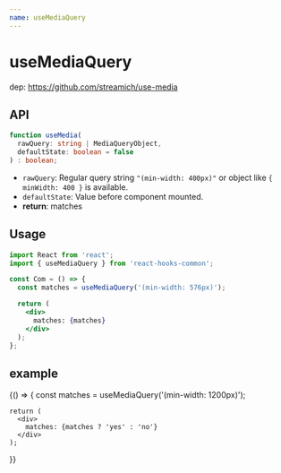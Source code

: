 ```yaml
---
name: useMediaQuery
---
```


# useMediaQuery
dep: https://github.com/streamich/use-media

## API
```typescript
function useMedia(
  rawQuery: string | MediaQueryObject,
  defaultState: boolean = false
) : boolean;
```
- `rawQuery`: Regular query string `"(min-width: 400px)"` or object like `{ minWidth: 400 }` is available.
- `defaultState`: Value before component mounted.
- **return**: matches

## Usage

```jsx
import React from 'react';
import { useMediaQuery } from 'react-hooks-common';

const Com = () => {
  const matches = useMediaQuery('(min-width: 576px)');

  return (
    <div>
      matches: {matches}
    </div>
  );
};
```

## example

<Playground>
  {() => {
    const matches = useMediaQuery('(min-width: 1200px)');

    return (
      <div>
        matches: {matches ? 'yes' : 'no'}
      </div>
    );
  }}
</Playground>

